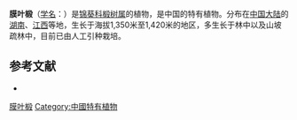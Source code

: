 {{Speciesbox
| name = 膜叶椴
| status = 
| status_system = 
| image =
| genus = Tilia
| species = membranacea
| authority = H. T. Chang
}}

'''膜叶椴'''（[[学名|学名]]：{{lang|la|''Tilia membranacea''}}）是[[锦葵科|锦葵科]][[椴树属|椴树属]]的植物，是中国的特有植物。分布在[[中国大陆|中国大陆]]的[[湖南|湖南]]、[[江西|江西]]等地，生长于海拔1,350米至1,420米的地区，多生长于林中以及山坡疏林中，目前已由人工引种栽培。

== 参考文献 ==
<div class="references-small">
* {{cite web| url =http://www.bioinfo.cn/db05/KmzwSpecies.php?action=view&id=22526| title =膜叶椴| work =《中国高等植物数据库全库》| publisher =中国科学院微生物研究所| author =昆明植物研究所| accessdate =2009-02-25| deadurl =yes| archiveurl =https://web.archive.org/web/20160305060727/http://www.bioinfo.cn/db05/KmzwSpecies.php?action=view&id=22526| archivedate =2016-03-05}}
</div>
{{Taxonbar|from=Q15231368}}

[[Category:椴树属|膜叶椴]]
[[Category:中國特有植物|Category:中國特有植物]]


{{植物小作品}}
